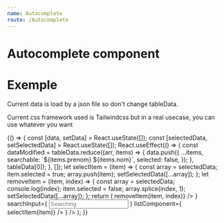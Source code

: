 ```yaml
---
name: Autocomplete
route: /Autocomplete
---
```


# Autocomplete component


# Exemple

Current data is load by a json file so don't change tableData.

Current css framework used is Tailwindcss but in a real usecase, you can use whatever you want

<Playground>
  {() => {
    const [data, setData] = React.useState([]);
    const [selectedData, setSelectedData] = React.useState([]);
    React.useEffect(() => {
      const dataModified = tableData.reduce((arr, items) => {
        data.push({
          ...items,
          searchable: `${items.prenom} ${items.nom}`,
          selected: false,
        });
      }, tableData[0]);
    }, []);
    let selectItem = (item) => {
      const array = selectedData;
      item.selected = true;
      array.push(item);
      setSelectedData([...array]);
    };
    let removeItem = (item, index) => {
      const array = selectedData;
      console.log(index);
      item.selected = false;
      array.splice(index, 1);
      setSelectedData([...array]);
    };
    return (
      <AutocompleteSelect
        items={data}
        class="flex cursor-pointer flex-wrap py-2 w-full"
        selectedItems={selectedData}
        Label={
          <AutoCompleteLabelList
            onClick={(item, index) => removeItem(item, index)}
          />
        }
        searchInput={
          <Input placeHolder="Searching" searchableValue={["searchable"]} />
        }
        listComponent={
          <AutoCompleteList onClick={(item) => selectItem(item)} />
        }
      />
    );
  }}
</Playground>
